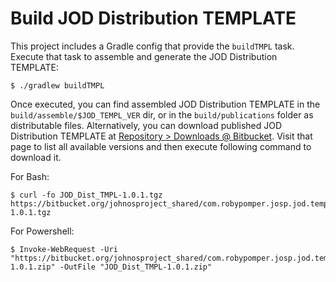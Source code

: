 # Build JOD Distribution TEMPLATE

This project includes a Gradle config that provide the ```buildTMPL``` task. Execute that task to assemble and generate the JOD Distribution TEMPLATE:

```shell
$ ./gradlew buildTMPL
```

Once executed, you can find assembled JOD Distribution TEMPLATE in the
```build/assemble/$JOD_TEMPL_VER``` dir, or in the ```build/publications```
folder as distributable files. Alternatively, you can download published JOD Distribution TEMPLATE at [Repository > Downloads @ Bitbucket](https://bitbucket.org/johnosproject_shared/com.robypomper.josp.jod.template/downloads/). Visit that page to list all available versions and then execute following command to download it.

For Bash:

```shell
$ curl -fo JOD_Dist_TMPL-1.0.1.tgz https://bitbucket.org/johnosproject_shared/com.robypomper.josp.jod.template/downloads/JOD_Dist_TMPL-1.0.1.tgz
```

For Powershell:

```shell
$ Invoke-WebRequest -Uri "https://bitbucket.org/johnosproject_shared/com.robypomper.josp.jod.template/downloads/JOD_Dist_TMPL-1.0.1.zip" -OutFile "JOD_Dist_TMPL-1.0.1.zip"
```
